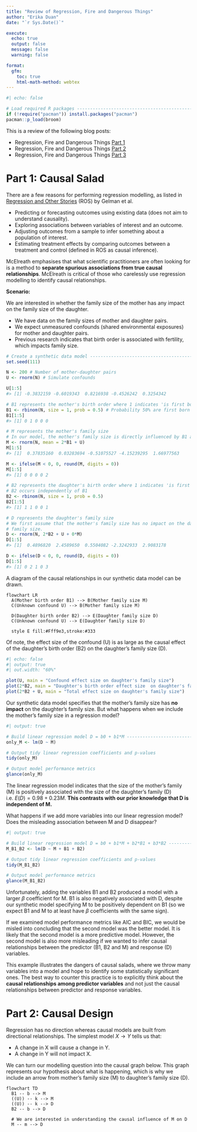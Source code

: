 ```yaml
---
title: "Review of Regression, Fire and Dangerous Things"
author: "Erika Duan"
date: "`r Sys.Date()`"

execute:
  echo: true
  output: false
  message: false
  warning: false

format:
  gfm:
    toc: true
    html-math-method: webtex
---
```


```r
#| echo: false 

# Load required R packages -----------------------------------------------------
if (!require("pacman")) install.packages("pacman")
pacman::p_load(broom) 
```

This is a review of the following blog posts:    

+ Regression, Fire and Dangerous Things [Part 1](https://elevanth.org/blog/2021/06/15/regression-fire-and-dangerous-things-1-3/)   
+ Regression, Fire and Dangerous Things [Part 2](https://elevanth.org/blog/2021/06/21/regression-fire-and-dangerous-things-2-3/)   
+ Regression, Fire and Dangerous Things [Part 3](https://elevanth.org/blog/2021/06/29/regression-fire-and-dangerous-things-3-3/)  

# Part 1: Causal Salad      

There are a few reasons for performing regression modelling, as listed in [Regression and Other Stories](https://avehtari.github.io/ROS-Examples/) (ROS) by Gelman et al.   

+ Predicting or forecasting outcomes using existing data (does not aim to understand causality).  
+ Exploring associations between variables of interest and an outcome.  
+ Adjusting outcomes from a sample to infer something about a population of interest.  
+ Estimating treatment effects by comparing outcomes between a treatment and control (defined in ROS as causal inference).  

McElreath emphasises that what scientific practitioners are often looking for is a method to **separate spurious associations from true causal relationships**. McElreath is critical of those who carelessly use regression modelling to identify causal relationships.    

**Scenario:**    

We are interested in whether the family size of the mother has any impact on the family size of the daughter.  

+ We have data on the family sizes of mother and daughter pairs.  
+ We expect unmeasured confounds (shared environmental exposures) for mother and daughter pairs.  
+ Previous research indicates that birth order is associated with fertility, which impacts family size.  

```r
# Create a synthetic data model ------------------------------------------------
set.seed(111)

N <- 200 # Number of mother-daughter pairs
U <- rnorm(N) # Simulate confounds

U[1:5]
#> [1] -0.3832159 -0.6019343  0.8216938 -0.4526242  0.3254342

# B1 represents the mother's birth order where 1 indicates 'is first born'
B1 <- rbinom(N, size = 1, prob = 0.5) # Probability 50% are first born
B1[1:5]
#> [1] 0 1 0 0 0

# M represents the mother's family size
# In our model, the mother's family size is directly influenced by B1 and U
M <- rnorm(N, mean = 2*B1 + U) 
M[1:5]
#> [1]  0.37835160  0.03283694 -0.51075527 -4.15239295  1.66977563

M <- ifelse(M < 0, 0, round(M, digits = 0))
M[1:5]
#> [1] 0 0 0 0 2

# B2 represents the daughter's birth order where 1 indicates 'is first born' 
# B2 occurs independently of B1 
B2 <- rbinom(N, size = 1, prob = 0.5)
B2[1:5]
#> [1] 1 1 0 0 1 

# D represents the daughter's family size 
# We first assume that the mother's family size has no impact on the daughter's 
# family size.  
D <- rnorm(N, 2*B2 + U + 0*M) 
D[1:5]
#> [1]  0.4896820  2.4589650  0.5504082 -2.3242933  2.9083178  

D <- ifelse(D < 0, 0, round(D, digits = 0))
D[1:5]
#> [1] 0 2 1 0 3
```

A diagram of the causal relationships in our synthetic data model can be drawn.  

```mermaid
flowchart LR  
  A(Mother birth order B1) --> B(Mother family size M) 
  C(Unknown confound U) --> B(Mother family size M) 
  
  D(Daughter birth order B2) --> E(Daughter family size D) 
  C(Unknown confound U) --> E(Daughter family size D) 
  
  style E fill:#Fff9e3,stroke:#333
```

Of note, the effect size of the confound (U) is as large as the causal effect of the daughter's birth order (B2) on the daughter's family size (D).   

```r
#| echo: false
#| output: true
#| out.width: "60%"

plot(U, main = "Confound effect size on daughter's family size")
plot(2*B2, main = "Daughter's birth order effect size  on daughter's family size")
plot(2*B2 + U, main = "Total effect size on daughter's family size")
```

Our synthetic data model specifies that the mother's family size has **no impact** on the daughter's family size. But what happens when we include the mother's family size in a regression model?    

```r
#| output: true

# Build linear regression model D = b0 + b1*M ---------------------------------- 
only_M <- lm(D ~ M)

# Output tidy linear regression coefficients and p-values  
tidy(only_M) 

# Output model performance metrics
glance(only_M)
```
The linear regression model indicates that the size of the mother's family (M) is positively associated with the size of the daughter's family (D) i.e. $E(D) = 0.98 + 0.23 M$. **This contrasts with our prior knowledge that D is independent of M.**       

What happens if we add more variables into our linear regression model? Does the misleading association between M and D disappear?  

```r
#| output: true

# Build linear regression model D = b0 + b1*M + b2*B1 + b3*B2 ------------------ 
M_B1_B2 <- lm(D ~ M + B1 + B2)

# Output tidy linear regression coefficients and p-values  
tidy(M_B1_B2) 

# Output model performance metrics
glance(M_B1_B2)
```

Unfortunately, adding the variables B1 and B2 produced a model with a larger $\beta$ coefficient for M. B1 is also negatively associated with D, despite our synthetic model specifying M to be positively dependent on B1 (so we expect B1 and M to at least have $\beta$ coefficients with the same sign).    

If we examined model performance metrics like AIC and BIC, we would be misled into concluding that the second model was the better model. It is likely that the second model is a more predictive model. However, the second model is also more misleading if we wanted to infer causal relationships between the predictor (B1, B2 and M) and response (D) variables.      

This example illustrates the dangers of causal salads, where we throw many variables into a model and hope to identify some statistically significant ones. The best way to counter this practice is to explicitly think about the **causal relationships among predictor variables** and not just the causal relationships between predictor and response variables.       


# Part 2: Causal Design      

Regression has no direction whereas causal models are built from directional relationships. The simplest model $X \to Y$ tells us that:  

+ A change in X will cause a change in Y.  
+ A change in Y will not impact X.    

We can turn our modelling question into the causal graph below. This graph represents our hypothesis about what is happening, which is why we include an arrow from mother's family size (M) to daughter's family size (D).     
 
```mermaid
flowchart TD  
  B1 -- b --> M  
  ((U)) -- k --> M  
  ((U)) -- k --> D   
  B2 -- b --> D
  
  # We are interested in understanding the causal influence of M on D
  M -- m --> D
```







